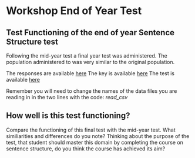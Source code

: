# Workshop End of Year Test

## Test Functioning of the end of year Sentence Structure test

Following the mid-year test a final year test was administered. The population administered to was very similar to the original population.

The responses are available [here](https://cm3-datasets.s3.eu-west-1.amazonaws.com/data/responses-may-y5-end.csv)
The key is available [here](https://cm3-datasets.s3.eu-west-1.amazonaws.com/data/key-end.csv) 
The test is available [here](https://cm3-datasets.s3.eu-west-1.amazonaws.com/data/End-of-year-test.docx)

Remember you will need to change the names of the data files you are reading in in the two lines with the code: *read_csv*

## How well is this test functioning?
Compare the functioning of this final test with the mid-year test. What similiarities and differences do you note? Thinking about the purpose of the test, that student should master this domain by completing the course on sentence structure, do you think the course has achieved its aim?